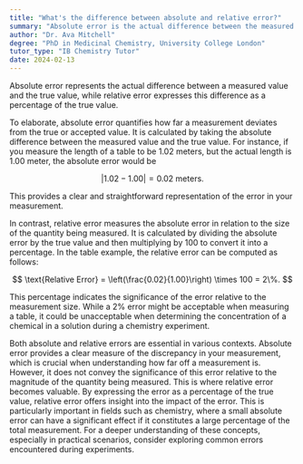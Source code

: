 ```yaml
---
title: "What's the difference between absolute and relative error?"
summary: "Absolute error is the actual difference between the measured and true value, while relative error is this difference expressed as a percentage of the true value."
author: "Dr. Ava Mitchell"
degree: "PhD in Medicinal Chemistry, University College London"
tutor_type: "IB Chemistry Tutor"
date: 2024-02-13
---
```


Absolute error represents the actual difference between a measured value and the true value, while relative error expresses this difference as a percentage of the true value.

To elaborate, absolute error quantifies how far a measurement deviates from the true or accepted value. It is calculated by taking the absolute difference between the measured value and the true value. For instance, if you measure the length of a table to be $1.02$ meters, but the actual length is $1.00$ meter, the absolute error would be 

$$
|1.02 - 1.00| = 0.02 \text{ meters}.
$$ 

This provides a clear and straightforward representation of the error in your measurement.

In contrast, relative error measures the absolute error in relation to the size of the quantity being measured. It is calculated by dividing the absolute error by the true value and then multiplying by $100$ to convert it into a percentage. In the table example, the relative error can be computed as follows:

$$
\text{Relative Error} = \left(\frac{0.02}{1.00}\right) \times 100 = 2\%.
$$ 

This percentage indicates the significance of the error relative to the measurement size. While a $2\%$ error might be acceptable when measuring a table, it could be unacceptable when determining the concentration of a chemical in a solution during a chemistry experiment.

Both absolute and relative errors are essential in various contexts. Absolute error provides a clear measure of the discrepancy in your measurement, which is crucial when understanding how far off a measurement is. However, it does not convey the significance of this error relative to the magnitude of the quantity being measured. This is where relative error becomes valuable. By expressing the error as a percentage of the true value, relative error offers insight into the impact of the error. This is particularly important in fields such as chemistry, where a small absolute error can have a significant effect if it constitutes a large percentage of the total measurement. For a deeper understanding of these concepts, especially in practical scenarios, consider exploring common errors encountered during experiments.
    